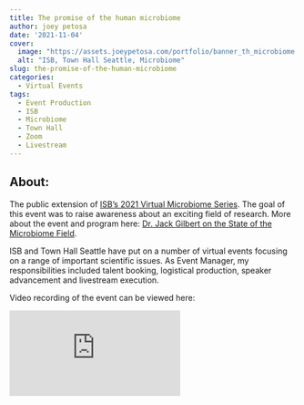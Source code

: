 ```yaml
---
title: The promise of the human microbiome
author: joey petosa
date: '2021-11-04'
cover:
  image: "https://assets.joeypetosa.com/portfolio/banner_th_microbiome.png"
  alt: "ISB, Town Hall Seattle, Microbiome"
slug: the-promise-of-the-human-microbiome
categories:
  - Virtual Events
tags:
  - Event Production
  - ISB
  - Microbiome
  - Town Hall
  - Zoom
  - Livestream
---
```


## About:  
The public extension of [ISB's 2021 Virtual Microbiome Series](https://www.joeypetosa.com/portfolio/virtual-events/microbiome-series/). 
The goal of this event was to raise awareness about an exciting field of 
research. More about the event and program here: [Dr. Jack Gilbert on the State of the Microbiome Field](https://isbscience.org/news/2021/11/16/dr-jack-gilbert-on-the-state-of-the-microbiome/).  

ISB and Town Hall Seattle have put on a number of virtual events focusing on a 
range of important scientific issues. As Event Manager, my responsibilities
included talent booking, logistical production, speaker advancement and 
livestream execution.  

Video recording of the event can be viewed here:  


<div id="videocontainer">
  <div class="container">
<iframe src="https://www.youtube-nocookie.com/embed/3sSPX2M2Uoc" frameborder="0" allow="accelerometer; autoplay; clipboard-write; encrypted-media; gyroscope; picture-in-picture" allowfullscreen class="video"></iframe> 
  </div>
</div>